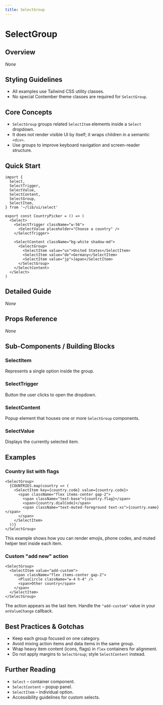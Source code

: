 ```yaml
---
title: SelectGroup
---
```


<!-- Edited by human: false -->
<!-- Examples count: 4 -->
<!-- Source examples: 0 -->
<!-- Playground examples: 0 -->
<!-- External examples: 4 -->
<!-- Import examples: 2 -->

# SelectGroup

## Overview
_None_

## Styling Guidelines
* All examples use Tailwind CSS utility classes.  
* No special Contember theme classes are required for `SelectGroup`.

## Core Concepts
* `SelectGroup` groups related `SelectItem` elements inside a `Select` dropdown.  
* It does not render visible UI by itself; it wraps children in a semantic `<div>`.  
* Use groups to improve keyboard navigation and screen-reader structure.

## Quick Start
```tsx
import {
  Select,
  SelectTrigger,
  SelectValue,
  SelectContent,
  SelectGroup,
  SelectItem,
} from '~/lib/ui/select'

export const CountryPicker = () => (
  <Select>
    <SelectTrigger className="w-56">
      <SelectValue placeholder="Choose a country" />
    </SelectTrigger>

    <SelectContent className="bg-white shadow-md">
      <SelectGroup>
        <SelectItem value="us">United States</SelectItem>
        <SelectItem value="de">Germany</SelectItem>
        <SelectItem value="jp">Japan</SelectItem>
      </SelectGroup>
    </SelectContent>
  </Select>
)
```

## Detailed Guide
_None_

## Props Reference
_None_

## Sub-Components / Building Blocks
### SelectItem
Represents a single option inside the group.

### SelectTrigger
Button the user clicks to open the dropdown.

### SelectContent
Popup element that houses one or more `SelectGroup` components.

### SelectValue
Displays the currently selected item.

## Examples

### Country list with flags
```tsx
<SelectGroup>
  {COUNTRIES.map(country => (
    <SelectItem key={country.code} value={country.code}>
      <span className="flex items-center gap-2">
        <span className="text-base">{country.flag}</span>
        <span>{country.dialCode}</span>
        <span className="text-muted-foreground text-xs">{country.name}</span>
      </span>
    </SelectItem>
  ))}
</SelectGroup>
```
This example shows how you can render emojis, phone codes, and muted helper text inside each item.

### Custom "add new" action
```tsx
<SelectGroup>
  <SelectItem value="add-custom">
    <span className="flex items-center gap-2">
      <PlusCircle className="w-4 h-4" />
      <span>Other country</span>
    </span>
  </SelectItem>
</SelectGroup>
```
The action appears as the last item. Handle the `"add-custom"` value in your `onValueChange` callback.

## Best Practices & Gotchas
* Keep each group focused on one category.  
* Avoid mixing action items and data items in the same group.  
* Wrap heavy item content (icons, flags) in `flex` containers for alignment.  
* Do not apply margins to `SelectGroup`; style `SelectContent` instead.

## Further Reading
* `Select` – container component.  
* `SelectContent` – popup panel.  
* `SelectItem` – individual option.  
* Accessibility guidelines for custom selects.

<!-- End of Generated Documentation -->